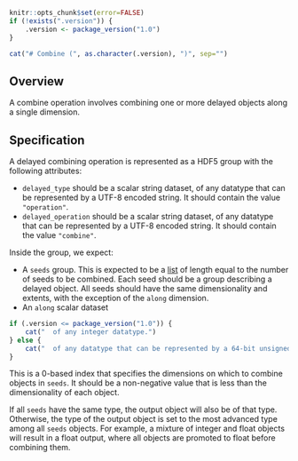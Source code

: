 ```r
knitr::opts_chunk$set(error=FALSE)
if (!exists(".version")) {
    .version <- package_version("1.0")
}
```

```r
cat("# Combine (", as.character(.version), ")", sep="")
```

## Overview

A combine operation involves combining one or more delayed objects along a single dimension.

## Specification

A delayed combining operation is represented as a HDF5 group with the following attributes:

- `delayed_type` should be a scalar string dataset, of any datatype that can be represented by a UTF-8 encoded string.
  It should contain the value `"operation"`.
- `delayed_operation` should be a scalar string dataset, of any datatype that can be represented by a UTF-8 encoded string.
  It should contain the value `"combine"`.

Inside the group, we expect:

- A `seeds` group.
  This is expected to be a [list](_general.md#lists) of length equal to the number of seeds to be combined.
  Each seed should be a group describing a delayed object.
  All seeds should have the same dimensionality and extents, with the exception of the `along` dimension.
- An `along` scalar dataset 
```r
if (.version <= package_version("1.0")) {
    cat("  of any integer datatype.")
} else {
    cat("  of any datatype that can be represented by a 64-bit unsigned integer.")
}
```
  This is a 0-based index that specifies the dimensions on which to combine objects in `seeds`.
  It should be a non-negative value that is less than the dimensionality of each object.

If all `seeds` have the same type, the output object will also be of that type.
Otherwise, the type of the output object is set to the most advanced type among all `seeds` objects.
For example, a mixture of integer and float objects will result in a float output, where all objects are promoted to float before combining them.

